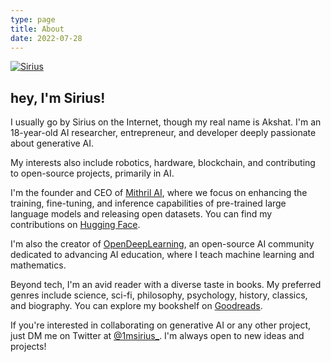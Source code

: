 ```yaml
---
type: page
title: About
date: 2022-07-28
---
```



<a href="https://x.com/1msirius_" target="_blank">
  <Image
    src="/profile.png"
    alt="Sirius"
    className="rounded-full bg-gray-100 block mt-8 mb-5 mx-auto sm:float-right sm:ml-5 sm:mb-5 grayscale hover:grayscale-0"
    unoptimized
    width={160}
    height={160}
    priority
  />
</a>

## hey, I'm Sirius!

I usually go by Sirius on the Internet, though my real name is Akshat. I'm an 18-year-old AI researcher, entrepreneur, and developer deeply passionate about generative AI.

My interests also include robotics, hardware, blockchain, and contributing to open-source projects, primarily in AI.

I'm the founder and CEO of [Mithril AI](http://mithrilai.xyz/), where we focus on enhancing the training, fine-tuning, and inference capabilities of pre-trained large language models and releasing open datasets. You can find my contributions on [Hugging Face](https://huggingface.co/Sirius27).

I'm also the creator of [OpenDeepLearning](https://www.opendeeplearning.xyz/), an open-source AI community dedicated to advancing AI education, where I teach machine learning and mathematics.

Beyond tech, I'm an avid reader with a diverse taste in books. My preferred genres include science, sci-fi, philosophy, psychology, history, classics, and biography. You can explore my bookshelf on [Goodreads](https://www.goodreads.com/akshattalapa).

If you're interested in collaborating on generative AI or any other project, just DM me on Twitter at [@1msirius\_](https://x.com/1msirius_). I'm always open to new ideas and projects!
